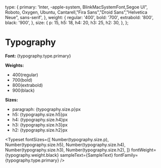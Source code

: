 
<Meta title="Typography" />

  type: {
    primary: 'Inter, -apple-system, BlinkMacSystemFont,Segoe UI", Roboto, Oxygen, Ubuntu, Cantarell,"Fira Sans","Droid Sans","Helvetica Neue", sans-serif',
  },
  weight: {
    regular: '400',
    bold: '700',
    extrabold: '800',
    black: '900',
  },
  size: {
    p: 15,
    h5: 18,
    h4: 20,
    h3: 25,
    h2: 30,
  },
};


# Typography

**Font:** {typography.type.primary}

**Weights:**
* 400(regular)
* 700(bold)
* 800(extrabold)
* 900(black)

**Sizes:**
* paragraph: {typography.size.p}px
* h5: {typography.size.h5}px
* h4: {typography.size.h4}px
* h3: {typography.size.h3}px
* h2: {typography.size.h2}px

<Typeset
  fontSizes={[
    Number(typography.size.p),
    Number(typography.size.h5),
    Number(typography.size.h4),
    Number(typography.size.h3),
    Number(typography.size.h2),
  ]}
  fontWeight={typography.weight.black}
  sampleText={SampleText}
  fontFamily={typography.type.primary}
/>